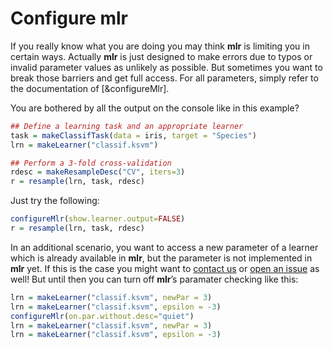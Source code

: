# Configure mlr

If you really know what you are doing you may think **mlr** is limiting you in
certain ways.
Actually **mlr** is just designed to make errors due to typos or
invalid parameter values as unlikely as possible. But sometimes you want to
break those barriers and get full access. For all parameters, simply refer
to the documentation of [&configureMlr].

You are bothered by all the output on the console like in this example?
```r
## Define a learning task and an appropriate learner
task = makeClassifTask(data = iris, target = "Species")
lrn = makeLearner("classif.ksvm")

## Perform a 3-fold cross-validation
rdesc = makeResampleDesc("CV", iters=3)
r = resample(lrn, task, rdesc)
```

Just try the following:

```r
configureMlr(show.learner.output=FALSE)
r = resample(lrn, task, rdesc)
```

In an additional scenario, you want to access a new parameter of a learner which
is already available in **mlr**, but the parameter is not implemented in **mlr** yet.
If this is the case you might want to [contact
us](https://github.com/berndbischl/mlr#get-in-touch) or [open an issue](https://github.com/berndbischl/mlr/issues/new) as well!
But until then you can turn off **mlr**'s paramater checking like this:

```r
lrn = makeLearner("classif.ksvm", newPar = 3)
lrn = makeLearner("classif.ksvm", epsilon = -3)
configureMlr(on.par.without.desc="quiet")
lrn = makeLearner("classif.ksvm", newPar = 3)
lrn = makeLearner("classif.ksvm", epsilon = -3)
```
